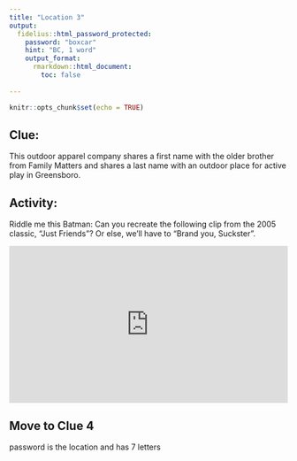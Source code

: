 ```yaml
---
title: "Location 3"
output:
  fidelius::html_password_protected:
    password: "boxcar"
    hint: "BC, 1 word"
    output_format: 
      rmarkdown::html_document:
        toc: false
      
---
```


```r
knitr::opts_chunk$set(echo = TRUE)
```


## Clue:
This outdoor apparel company shares a first name with the older brother from Family Matters and shares a last name with an outdoor place for active play in Greensboro.


## Activity: 
Riddle me this Batman: Can you recreate the following clip from the 2005 classic, "Just Friends"? Or else, we'll have to "Brand you, Suckster".


<div style="position: relative; width: 100%; padding-bottom: 56.25%;">
<iframe style="position:absolute; width:100%; height:100%;"
src="https://www.youtube.com/embed/4G-bSu5qTIE?start=38"
frameborder="0"></iframe>
</div>


<!-- src="https://www.youtube.com/embed/4G-bSu5qTIE?start=38" -->


## Move to Clue 4
password is the location and has 7 letters